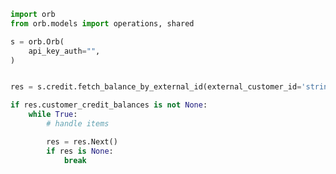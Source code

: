 ```python FetchBalanceByExternalId.py
import orb
from orb.models import operations, shared

s = orb.Orb(
    api_key_auth="",
)


res = s.credit.fetch_balance_by_external_id(external_customer_id='string', cursor='string', limit=423655)

if res.customer_credit_balances is not None:
    while True:
        # handle items

        res = res.Next()
        if res is None:
            break

```
